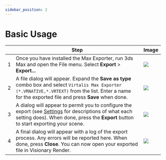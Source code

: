 ```yaml
---
sidebar_position: 2
---
```


# Basic Usage

| | Step | Image |
|---|---|---|
| 1 | Once you have installed the Max Exporter, run 3ds Max and open the File menu. Select **Export** > **Export...** | ![](/img/misc/max-exporter/file-menu.png) |
| 2 | A file dialog will appear. Expand the **Save as type** combo box and select `Virtalis Max Exporter (*.VRNATIVE,*.VRTEXT)` from the list. Enter a name for the exported file and press **Save** when done. | ![](/img/misc/max-exporter/file-browser.png) | 
| 3 | A dialog will appear to permit you to configure the export (see [Settings](settings.mdx) for descriptions of what each setting does). When done, press the **Export** button to start exporting your scene. | ![](/img/misc/max-exporter/gui.png) | 
| 4 | A final dialog will appear with a log of the export process. Any errors will be reported here. When done, press **Close**. You can now open your exported file in Visionary Render. | ![](/img/misc/max-exporter/log-output.png) |
